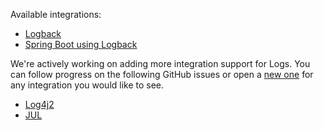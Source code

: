 Available integrations:
- [Logback](/platforms/java/guides/logback/logs/)
- [Spring Boot using Logback](platforms/java/guides/spring-boot/logging-frameworks/)

We're actively working on adding more integration support for Logs. You can follow progress on the following GitHub issues or open a [new one](https://github.com/getsentry/sentry-java/issues/new/choose) for any integration you would like to see.

- [Log4j2](https://github.com/getsentry/sentry-java/issues/4403)
- [JUL](https://github.com/getsentry/sentry-java/issues/4405)
